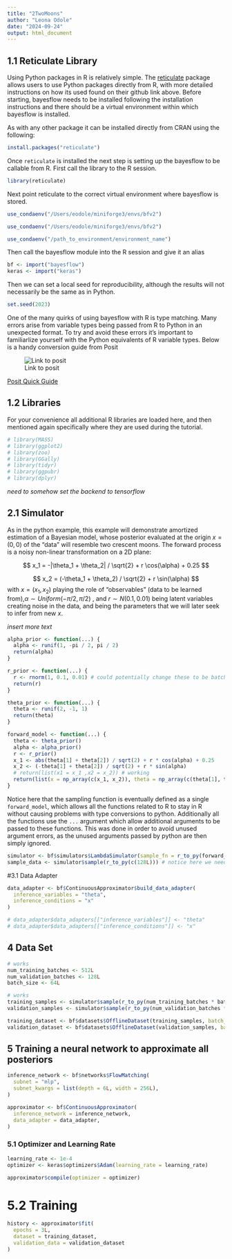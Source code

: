 ```yaml
---
title: "2TwoMoons"
author: "Leona Odole"
date: "2024-09-24"
output: html_document
---
```


## 1.1 Reticulate Library

Using Python packages in R is relatively simple. The [reticulate](https://rstudio.github.io/reticulate/) package allows users to use Python packages directly from R, with more detailed instructions on how its used found on their github link above. Before starting, bayesflow needs to be installed following the installation instructions and there should be a virtual environment within which bayesflow is installed. 

As with any other package it can be installed directly from CRAN using the following:

```r
install.packages("reticulate")
```

Once `reticulate` is installed the next step is setting up the bayesflow to be callable from R. First call the library to the R session. 

```r
library(reticulate)
```

Next point reticulate to the correct virtual environment where bayesflow is stored. 

```r
use_condaenv("/Users/eodole/miniforge3/envs/bfv2")
```

```r
use_condaenv("/Users/eodole/miniforge3/envs/bfv2")
```

```r
use_condaenv("/path_to_environment/environment_name")
```


Then call the bayesflow module into the R session and give it an alias

```r
bf <- import("bayesflow")
keras <- import("keras")
```


Then we can set a local seed for reproducibility, although the results will not necessarily be the same as in Python. 

```r
set.seed(2023)
```

One of the many quirks of using bayesflow with R is type matching. Many errors arise from variable types being passed from R to Python in an unexpected format. To try and avoid these errors it's important to familiarlize yourself with the Python equivalents of R variable types. 
Below is a handy conversion guide from Posit

![Link to posit](/Users/eodole/Desktop/HiWi Stelle/Software/R/rcheatsheet.png)

[Posit Quick Guide](https://raw.githubusercontent.com/rstudio/cheatsheets/main/reticulate.pdf)

## 1.2  Libraries 
For your convenience all additional  R libraries are loaded here, and then mentioned again specifically where they are used during the tutorial.

```r
# library(MASS)
# library(ggplot2)
# library(zoo)
# library(GGally)
# library(tidyr)
# library(ggpubr)
# library(dplyr)
```


*need to somehow set the backend to tensorflow*


## 2.1 Simulator 

As in the python example, this example will demonstrate amortized estimation of a Bayesian model, whose posterior evaluated at the origin $x = (0,0)$ of the "data" will resemble two crescent moons. The forward process is a noisy non-linear transformation on a 2D plane:

$$ x_1 = -|\theta_1 + \theta_2| / \sqrt{2} + r \cos(\alpha) + 0.25 $$

$$ x_2 = (-\theta_1 + \theta_2) / \sqrt{2} + r \sin(\alpha) $$
with $x=(x_1, x_2)$ playing the role of "observables" (data to be learned from),$\alpha \sim Uniform(-\pi/2, \pi/2)$ , and $r \sim N(0.1, 0.01)$ being latent variables creating noise in the data, and being the parameters that we will later seek to infer from new $x$.

*insert more text* 


```r
alpha_prior <- function(...) {
  alpha <- runif(1, -pi / 2, pi / 2)
  return(alpha)
}

r_prior <- function(...) {
  r <- rnorm(1, 0.1, 0.01) # could potentially change these to be batch functions
  return(r)
}

theta_prior <- function(...) {
  theta <- runif(2, -1, 1)
  return(theta)
}

forward_model <- function(...) {
  theta <- theta_prior()
  alpha <- alpha_prior()
  r <- r_prior()
  x_1 <- abs(theta[1] + theta[2]) / sqrt(2) + r * cos(alpha) + 0.25
  x_2 <- (-theta[1] + theta[2]) / sqrt(2) + r * sin(alpha)
  # return(list(x1 = x_1 ,x2 = x_2)) # working
  return(list(x = np_array(c(x_1, x_2)), theta = np_array(c(theta[1], theta[2])), a = alpha, r = r)) # in order for a variable to have more than one direction we need to return it as a numpy array
}
```

Notice here that the sampling function is eventually defined as a single `forward_model`, which allows all the functions related to R to stay in R without causing problems with type conversions to python. Additionally all the functions use the `...` argument which allow additional arguments to be passed to these functions. This was done in order to avoid unused argument errors, as the unused arguments passed by python are then simply ignored. 


```r
simulator <- bf$simulators$LambdaSimulator(sample_fn = r_to_py(forward_model))
sample_data <- simulator$sample(r_to_py(c(128L))) # notice here we need to specify 128 as an integer
```

#3.1 Data Adapter 


```r
data_adapter <- bf$ContinuousApproximator$build_data_adapter(
  inference_variables = "theta",
  inference_conditions = "x"
)

# data_adapter$data_adapters[["inference_variables"]] <- "theta"
# data_adapter$data_adapters[["inference_conditions"]] <- "x"
```



## 4 Data Set 

```r
# works
num_training_batches <- 512L
num_validation_batches <- 128L
batch_size <- 64L
```

```r
# works
training_samples <- simulator$sample(r_to_py(num_training_batches * batch_size))
validation_samples <- simulator$sample(r_to_py(num_validation_batches * batch_size))
```


```r
training_dataset <- bf$datasets$OfflineDataset(training_samples, batch_size = batch_size, data_adapter = data_adapter)
validation_dataset <- bf$datasets$OfflineDataset(validation_samples, batch_size = batch_size, data_adapter = data_adapter)
```


## 5 Training a neural network to approximate all posteriors 

```r
inference_network <- bf$networks$FlowMatching(
  subnet = "mlp",
  subnet_kwargs = list(depth = 6L, width = 256L),
)
```


```r
approximator <- bf$ContinuousApproximator(
  inference_network = inference_network,
  data_adapter = data_adapter,
)
```

### 5.1 Optimizer and Learning Rate 

```r
learning_rate <- 1e-4
optimizer <- keras$optimizers$Adam(learning_rate = learning_rate)
```

```r
approximator$compile(optimizer = optimizer)
```


# 5.2 Training 

```r
history <- approximator$fit(
  epochs = 3L,
  dataset = training_dataset,
  validation_data = validation_dataset
)
```

